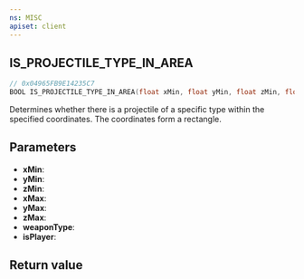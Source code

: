 ```yaml
---
ns: MISC
apiset: client
---
```

## IS_PROJECTILE_TYPE_IN_AREA

```c
// 0x04965FB9E14235C7
BOOL IS_PROJECTILE_TYPE_IN_AREA(float xMin, float yMin, float zMin, float xMax, float yMax, float zMax, Hash weaponType, BOOL isPlayer);
```

Determines whether there is a projectile of a specific type within the specified coordinates. The coordinates form a rectangle.

## Parameters
* **xMin**:
* **yMin**:
* **zMin**:
* **xMax**:
* **yMax**:
* **zMax**:
* **weaponType**:
* **isPlayer**:

## Return value